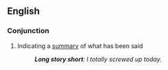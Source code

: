 ==English==
{{rfv}}
===Conjunction===
{{infl|en|conjunction}}

# Indicating a [[summary]] of what has been said
#: '' '''Long story short''': I totally screwed up today.''